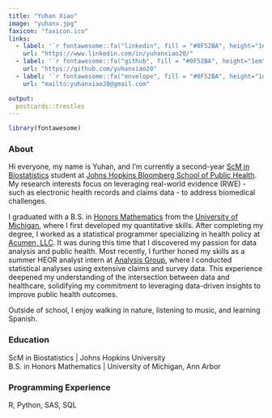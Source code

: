 ```yaml
---
title: "Yuhan Xiao"
image: "yuhanx.jpg"
faxicon: "faxicon.ico"
links:
  - label: '`r fontawesome::fa("linkedin", fill = "#0F52BA", height="1em", width="1em") ` LinkedIn'
    url: "https://www.linkedin.com/in/yuhanxiao20/"
  - label: '`r fontawesome::fa("github", fill = "#0F52BA", height="1em", width="1em")` GitHub'
    url: "https://github.com/yuhanxiao20"
  - label: '`r fontawesome::fa("envelope", fill = "#0F52BA", height="1em", width="1em")` Email'
    url: "mailto:yuhanxiao20@gmail.com"

output:
  postcards::trestles
---
```


```r
library(fontawesome)
```

### About

Hi everyone, my name is Yuhan, and I'm currently a second-year [ScM in Biostatistics](https://publichealth.jhu.edu/academics/scm-dept-of-biostatistics) student at [Johns Hopkins Bloomberg School of Public Health](https://publichealth.jhu.edu/). My research interests focus on leveraging real-world evidence (RWE) - such as electronic health records and claims data - to address biomedical challenges.

I graduated with a B.S. in [Honors Mathematics](https://lsa.umich.edu/math/undergraduates/major-and-minor-programs/honors-mathematics.html) from the [University of Michigan](https://umich.edu/), where I first developed my quantitative skills. After completing my degree, I worked as a statistical programmer specializing in health policy at [Acumen, LLC](https://www.acumenllc.com/). It was during this time that I discovered my passion for data analysis and public health. Most recently, I further honed my skills as a summer HEOR analyst intern at [Analysis Group](https://www.analysisgroup.com/), where I conducted statistical analyses using extensive claims and survey data. This experience deepened my understanding of the intersection between data and healthcare, solidifying my commitment to leveraging data-driven insights to improve public health outcomes.

Outside of school, I enjoy walking in nature, listening to music, and learning Spanish. 

### Education

ScM in Biostatistics | Johns Hopkins University <br>
B.S. in Honors Mathematics | University of Michigan, Ann Arbor

### Programming Experience

R, Python, SAS, SQL <br>